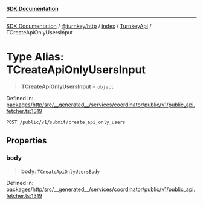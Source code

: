 [**SDK Documentation**](../../../../../../README.mdx)

***

[SDK Documentation](../../../../../../packages.mdx) / [@turnkey/http](../../../../README.mdx) / [index](../../../README.mdx) / [TurnkeyApi](../README.mdx) / TCreateApiOnlyUsersInput

# Type Alias: TCreateApiOnlyUsersInput

> **TCreateApiOnlyUsersInput** = `object`

Defined in: [packages/http/src/\_\_generated\_\_/services/coordinator/public/v1/public\_api.fetcher.ts:1319](https://github.com/tkhq/sdk/blob/fd49bfe86475c8603b3eb385aa101efa36fa32fc/packages/http/src/__generated__/services/coordinator/public/v1/public_api.fetcher.ts#L1319)

`POST /public/v1/submit/create_api_only_users`

## Properties

### body

> **body**: [`TCreateApiOnlyUsersBody`](TCreateApiOnlyUsersBody.mdx)

Defined in: [packages/http/src/\_\_generated\_\_/services/coordinator/public/v1/public\_api.fetcher.ts:1319](https://github.com/tkhq/sdk/blob/fd49bfe86475c8603b3eb385aa101efa36fa32fc/packages/http/src/__generated__/services/coordinator/public/v1/public_api.fetcher.ts#L1319)

